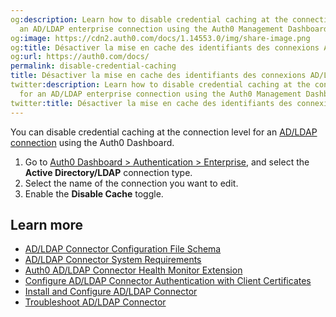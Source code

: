 ```yaml
---
og:description: Learn how to disable credential caching at the connection level for
  an AD/LDAP enterprise connection using the Auth0 Management Dashboard.
og:image: https://cdn2.auth0.com/docs/1.14553.0/img/share-image.png
og:title: Désactiver la mise en cache des identifiants des connexions AD/LDAP
og:url: https://auth0.com/docs/
permalink: disable-credential-caching
title: Désactiver la mise en cache des identifiants des connexions AD/LDAP
twitter:description: Learn how to disable credential caching at the connection level
  for an AD/LDAP enterprise connection using the Auth0 Management Dashboard.
twitter:title: Désactiver la mise en cache des identifiants des connexions AD/LDAP
---
```


You can disable credential caching at the connection level for an [AD/LDAP connection](/docs/authenticate/identity-providers/enterprise-identity-providers/active-directory-ldap/ad-ldap-connector) using the <Tooltip tip="Auth0 Dashboard: Auth0's main product to configure your services." cta="View Glossary" href="/docs/glossary?term=Auth0+Dashboard">Auth0 Dashboard</Tooltip>.

1. Go to [Auth0 Dashboard > Authentication > Enterprise](https://manage.auth0.com/#/connections/enterprise), and select the **Active Directory/LDAP** connection type.
2. Select the name of the connection you want to edit.
3. Enable the **Disable Cache** toggle.

## Learn more

* [AD/LDAP Connector Configuration File Schema](/docs/authenticate/identity-providers/enterprise-identity-providers/active-directory-ldap/ad-ldap-connector/ad-ldap-connector-config-file-schema)
* [AD/LDAP Connector System Requirements](/docs/authenticate/identity-providers/enterprise-identity-providers/active-directory-ldap/ad-ldap-connector/ad-ldap-connector-requirements)
* [Auth0 AD/LDAP Connector Health Monitor Extension](/docs/customize/extensions/ad-ldap-connector-health-monitor)
* [Configure AD/LDAP Connector Authentication with Client Certificates](/docs/authenticate/identity-providers/enterprise-identity-providers/active-directory-ldap/ad-ldap-connector/configure-ad-ldap-connector-client-certificates)
* [Install and Configure AD/LDAP Connector](/docs/authenticate/identity-providers/enterprise-identity-providers/active-directory-ldap/ad-ldap-connector/install-configure-ad-ldap-connector)
* [Troubleshoot AD/LDAP Connector](/docs/troubleshoot/integration-extensibility-issues/troubleshoot-ad-ldap-connector)